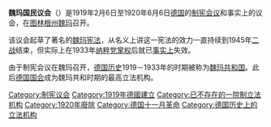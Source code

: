{{Unreferenced|time=2020-08-21T04:54:03+00:00}}
'''魏玛国民议会'''（{{lang-de|Weimarer Nationalversammlung}}）是1919年2月6日至1920年6月6日[[德国|德国]]的[[制宪会议|制宪会议]]和事实上的议会，在[[图林根州|图林根州]][[魏玛|魏玛]]召开。

该议会起草了著名的[[魏玛宪法|魏玛宪法]]，从名义上讲这一宪法的效力一直持续到1945年[[二战|二战]]结束，但实际上在1933年[[纳粹党掌权|纳粹党掌权]]后就已[[事实上|事实上]]失效。

由于制宪会议在魏玛召开，[[德国历史|德国历史]]1919－1933年的时期被称为[[魏玛共和国|魏玛共和国]]。此后[[德国国会_(魏玛共和国)|德国国会]]成为魏玛共和时期的最高立法机构。

{{德國國會}}

[[Category:制宪议会|Category:制宪议会]]
[[Category:1919年德國建立|Category:1919年德國建立]]
[[Category:已不存在的一院制立法机构|Category:已不存在的一院制立法机构]]
[[Category:1920年廢除|Category:1920年廢除]]
[[Category:德国十一月革命|Category:德国十一月革命]]
[[Category:德国历史上的立法机构|Category:德国历史上的立法机构]]